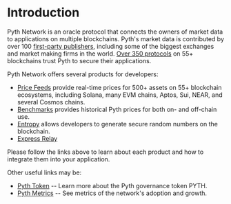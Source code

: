 # Introduction

Pyth Network is an oracle protocol that connects the owners of market data to applications on multiple blockchains.
Pyth's market data is contributed by over 100 [first-party publishers](https://pyth.network/publishers/), including some of the biggest exchanges and market making firms in the world.
[Over 350 protocols](https://defillama.com/oracles/Pyth) on 55+ blockchains trust Pyth to secure their applications.

Pyth Network offers several products for developers:

- [Price Feeds](../price-feeds) provide real-time prices for 500+ assets on 55+ blockchain ecosystems, including Solana, many EVM chains,
  Aptos, Sui, NEAR, and several Cosmos chains.
- [Benchmarks](../benchmarks) provides historical Pyth prices for both on- and off-chain use.
- [Entropy](../entropy) allows developers to generate secure random numbers on the blockchain.
- [Express Relay](../express-relay/)

Please follow the links above to learn about each product and how to integrate them into your application.

Other useful links may be:

- [Pyth Token](home/pyth-token) -- Learn more about the Pyth governance token PYTH.
- [Pyth Metrics](home/metrics) -- See metrics of the network's adoption and growth.
